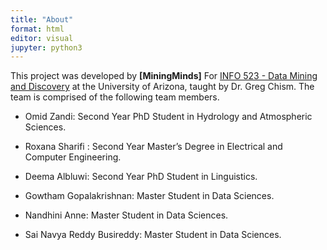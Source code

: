 ```yaml
---
title: "About"
format: html
editor: visual
jupyter: python3
---
```


This project was developed by **\[MiningMinds\]** For [INFO 523 - Data Mining and Discovery](https://datamineaz.org/) at the University of Arizona, taught by Dr. Greg Chism. The team is comprised of the following team members.

-   Omid Zandi: Second Year PhD Student in Hydrology and Atmospheric Sciences.

-   Roxana Sharifi : Second Year Master’s Degree in Electrical and Computer Engineering.

-   Deema Albluwi: Second Year PhD Student in Linguistics.

-   Gowtham Gopalakrishnan: Master Student in Data Sciences.

-   Nandhini Anne: Master Student in Data Sciences.

-   Sai Navya Reddy Busireddy: Master Student in Data Sciences.
